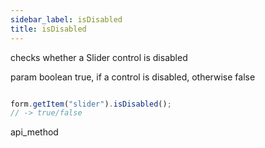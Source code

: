 ```yaml
---
sidebar_label: isDisabled
title: isDisabled
---
```



          


<Short>
 checks whether a Slider control is disabled


</Short>



param   boolean     true, if a control is disabled, otherwise false


~~~js

form.getItem("slider").isDisabled(); 
// -> true/false

~~~
 api_method

<Descr>





</Descr>

